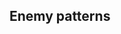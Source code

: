 ==Enemy patterns==
{{Section}}
{{Map/Image|
{{Map/ImageNode|Start|x=69|y=200}}
{{Map/ImageNode|A|x=145|y=125}}
{{Map/ImageNode|B|x=153|y=235}}
{{Map/ImageNode|C|x=226|y=284}}
{{Map/ImageNode|D|x=255|y=178}}
{{Map/ImageNode|E|x=277|y=100}}
{{Map/ImageNode|F|x=312|y=296}}
{{Map/ImageNode|G|x=351|y=159}}
{{Map/ImageNode|H|x=411|y=308}}
{{Map/ImageNode|I|x=450|y=134}}
{{Map/ImageNode|J|x=461|y=227}}
{{Map/ImageNode|K|x=520|y=296}}
{{Map/ImageNode|L|x=524|y=163}}
{{Map/ImageNode|M|x=571|y=230}}
{{Map/ImageNode|N|x=362|y=227}}
}}
<div class="scrollable" style="width:800px;max-height:400px;overflow:auto;">
{{Map/Nodes|name=中部海域哨戒水雷戦隊 A群
|A
|Normal/BaseXP
|{{Formation|Double Line}}
|160
|Light Cruiser Ho-Class/Flagship
|Torpedo Cruiser Chi-Class/Flagship
|Torpedo Cruiser Chi-Class/Flagship
|Destroyer I-Class/Late Model
|Destroyer I-Class/Late Model
|Destroyer I-Class/Late Model
|-
|A
|Normal/BaseXP
|{{Formation|Line Ahead}}
|170
|Light Cruiser Ho-Class/Flagship
|Torpedo Cruiser Chi-Class/Flagship
|Torpedo Cruiser Chi-Class/Flagship
|Destroyer Ro-Class/Late Model
|Destroyer I-Class/Late Model
|Destroyer I-Class/Late Model
|-
|A
|Normal/BaseXP
|{{Formation|Line Ahead}}
|190
|Light Cruiser Ho-Class/Flagship
|Torpedo Cruiser Chi-Class/Flagship
|Torpedo Cruiser Chi-Class/Flagship
|Destroyer Ro-Class/Late Model
|Destroyer Ro-Class/Late Model
|Destroyer Ro-Class/Late Model
|-
|A
|Normal/Final/BaseXP
|{{Formation|Line Ahead}}
|200
|Light Cruiser Ho-Class/Flagship
|Torpedo Cruiser Chi-Class/Flagship
|Torpedo Cruiser Chi-Class/Flagship
|Destroyer Ha-Class/Late Model
|Destroyer Ro-Class/Late Model
|Destroyer Ro-Class/Late Model
}}
{{Map/Nodes|name=中部海域哨戒水雷戦隊 B群
|B
|Normal/BaseXP
|{{Formation|Line Ahead}}<br>{{Formation|Double Line}}
|150
|Light Cruiser Ho-Class/Flagship
|Destroyer I-Class/Late Model
|Destroyer I-Class/Late Model
|Destroyer I-Class/Late Model
|Destroyer I-Class/Late Model
|-
|B
|Normal/BaseXP
|{{Formation|Line Ahead}}
|160
|Light Cruiser Ho-Class/Flagship
|Destroyer Ro-Class/Late Model
|Destroyer I-Class/Late Model
|Destroyer I-Class/Late Model
|Destroyer I-Class/Late Model
|-
|B
|Normal/BaseXP
|{{Formation|Line Ahead}}
|170
|Light Cruiser Ho-Class/Flagship
|Destroyer Ro-Class/Late Model
|Destroyer Ro-Class/Late Model
|Destroyer I-Class/Late Model
|Destroyer I-Class/Late Model
|-
|B
|Normal/Final/BaseXP
|{{Formation|Line Ahead}}
|190
|Light Cruiser Ho-Class/Flagship
|Destroyer Ha-Class/Late Model
|Destroyer Ro-Class/Late Model
|Destroyer Ro-Class/Late Model
|Destroyer Ro-Class/Late Model
|-
|B
|Normal/Final/BaseXP
|{{Formation|Line Ahead}}
|200
|Light Cruiser Ho-Class/Flagship
|Destroyer Ha-Class/Late Model
|Destroyer Ha-Class/Late Model
|Destroyer Ro-Class/Late Model
|Destroyer Ro-Class/Late Model
|-
}}
{{Map/Nodes|name=離島防衛低速戦艦部隊
|C
|Normal/BaseXP
|{{Formation|Line Ahead}}<br>{{Formation|Double Line}}
|220
|Battleship Ru-Class/Flagship
|Battleship Ru-Class/Flagship
|Light Cruiser He-Class/Flagship
|Destroyer I-Class/Late Model
|Destroyer I-Class/Late Model
|Light Carrier Nu-Class
|-
|C
|Normal/BaseXP
|{{Formation|Line Ahead}}
|240
|Battleship Ru-Class/Flagship
|Battleship Ru-Class/Flagship
|Light Cruiser He-Class/Flagship
|Destroyer Ro-Class/Late Model
|Destroyer Ro-Class/Late Model
|Light Carrier Nu-Class
|-
|C
|Normal/BaseXP
|{{Formation|Line Ahead}}
|250
|Battleship Ru-Class/Flagship
|Battleship Ru-Class/Flagship
|Light Cruiser He-Class/Flagship
|Destroyer Ro-Class/Late Model
|Destroyer Ro-Class/Late Model
|Light Carrier Nu-Class/Elite
|-
|C
|Normal/Final/BaseXP
|{{Formation|Line Ahead}}
|260
|Battleship Ru-Class/Flagship
|Battleship Ru-Class/Flagship
|Light Cruiser He-Class/Flagship
|Destroyer Ha-Class/Late Model
|Destroyer Ha-Class/Late Model
|Light Carrier Nu-Class/Elite
|-
|C
|Normal/Final/BaseXP
|{{Formation|Line Ahead}}
|280
|Battleship Ru-Class/Flagship
|Battleship Ru-Class/Flagship
|Light Cruiser He-Class/Flagship
|Destroyer Ni-Class/Late Model
|Destroyer Ni-Class/Late Model
|Light Carrier Nu-Class/Elite
}}
{{Map/Nodes|name=離島陸上航空隊
|D
|Defense/BaseXP
|{{Formation|Line Ahead}}
|120
|Isolated Island Princess
|-
|D
|Defense/BaseXP
|{{Formation|Line Ahead}}
|120
|Isolated Island Princess/II
}}
{{Map/Nodes|name=中部海域哨戒遊撃部隊
|E
|Normal/BaseXP
|{{Formation|Line Ahead}}
|140
|Heavy Cruiser Ri-Class/Flagship
|Light Cruiser Ho-Class/Flagship
|Destroyer I-Class/Late Model
|Destroyer I-Class/Late Model
|Submarine Ka-Class
|Submarine Ka-Class
|-
|E
|Normal/BaseXP
|{{Formation|Line Ahead}}
|150
|Heavy Cruiser Ri-Class/Flagship
|Light Cruiser Ho-Class/Flagship
|Destroyer I-Class/Late Model
|Destroyer I-Class/Late Model
|Submarine Ka-Class/Elite
|Submarine Ka-Class
|-
|E
|Normal/BaseXP
|{{Formation|Line Ahead}}
|160
|Heavy Cruiser Ri-Class/Flagship
|Light Cruiser Ho-Class/Flagship
|Destroyer I-Class/Late Model
|Destroyer I-Class/Late Model
|Submarine Ka-Class/Elite
|Submarine Ka-Class/Elite
}}
{{Map/Nodes|name=離島陸上航空隊
|F
|Defense/BaseXP
|{{Formation|Line Ahead}}
|130
|Isolated Island Princess
|-
|F
|Defense/BaseXP
|{{Formation|Line Ahead}}
|140
|Isolated Island Princess/IV
|-
|F
|Defense/BaseXP
|{{Formation|Line Ahead}}
|150
|Isolated Island Princess/II
}}
{{Map/Nodes|name=離島陸上航空隊
|G
|Defense/BaseXP
|{{Formation|Line Ahead}}
|100
|Isolated Island Princess
|-
|G
|Defense/BaseXP
|{{Formation|Line Ahead}}
|100
|Isolated Island Princess/II
}}
{{Map/Nodes|name=離島防衛低速戦艦部隊
|H
|Normal/BaseXP
|{{Formation|Line Ahead}}
|180
|Battleship Ru-Class/Flagship
|Battleship Ru-Class/Flagship
|Light Cruiser He-Class/Flagship
|Destroyer I-Class/Late Model
|Destroyer I-Class/Late Model
|Light Carrier Nu-Class/Elite
|-
|H
|Normal/BaseXP
|{{Formation|Line Ahead}}
|200
|Battleship Ru-Class/Flagship
|Battleship Ru-Class/Flagship
|Light Cruiser He-Class/Flagship
|Destroyer Ro-Class/Late Model
|Destroyer Ro-Class/Late Model
|Light Carrier Nu-Class/Elite
|-
|H
|Normal/BaseXP
|{{Formation|Line Ahead}}
|210
|Battleship Ru-Class/Flagship
|Battleship Ru-Class/Flagship
|Light Cruiser He-Class/Flagship
|Destroyer Ro-Class/Late Model
|Destroyer Ro-Class/Late Model
|Light Carrier Nu-Class/Flagship
|-
|H
|Normal/Final/BaseXP
|{{Formation|Line Ahead}}
|230
|Battleship Ru-Class/Flagship
|Battleship Ru-Class/Flagship
|Light Cruiser He-Class/Flagship
|Destroyer Ha-Class/Late Model
|Destroyer Ha-Class/Late Model
|Light Carrier Nu-Class/Flagship
|-
|H
|Normal/Final/BaseXP
|{{Formation|Line Ahead}}
|260
|Battleship Ru-Class/Flagship
|Battleship Ru-Class/Flagship
|Light Cruiser He-Class/Flagship
|Destroyer Ni-Class/Late Model
|Destroyer Ni-Class/Late Model
|Light Carrier Nu-Class/Flagship
}}
{{Map/Nodes|name=離島混成航空隊
|I
|Defense/BaseXP
|{{Formation|Diamond}}
|160
|Isolated Island Princess/IV
|Light Carrier Nu-Class/Flagship
|Destroyer I-Class/Late Model
|Destroyer I-Class/Late Model
|Destroyer I-Class/Late Model
|-
|I
|Defense/BaseXP
|{{Formation|Diamond}}
|170
|Isolated Island Princess/II
|Light Carrier Nu-Class/Flagship
|Destroyer I-Class/Late Model
|Destroyer I-Class/Late Model
|Destroyer I-Class/Late Model
}}
{{Map/Nodes|name=任務部隊 I群
|J
|Normal/BaseXP
|{{Formation|Diamond}}
|?
|Standard Carrier Wo-Class/Kai Flagship II
|Battleship Ta-Class/Flagship
|Heavy Cruiser Ne-Class/Elite
|Light Cruiser Tsu-Class
|Destroyer I-Class/Late Model
|Destroyer I-Class/Late Model
|-
|J
|Normal/BaseXP
|{{Formation|Diamond}}
|270
|Standard Carrier Wo-Class/Kai Flagship II
|Battleship Ta-Class/Flagship
|Heavy Cruiser Ne-Class/Elite
|Light Cruiser Tsu-Class
|Destroyer Ro-Class/Late Model
|Destroyer Ro-Class/Late Model
|-
|J
|Normal/BaseXP
|{{Formation|Diamond}}
|280
|Standard Carrier Wo-Class/Kai Flagship III
|Battleship Ta-Class/Flagship
|Heavy Cruiser Ne-Class/Elite
|Light Cruiser Tsu-Class/Elite
|Destroyer Ro-Class/Late Model
|Destroyer Ro-Class/Late Model
|-
|J
|Normal/BaseXP
|{{Formation|Diamond}}
|290
|Standard Carrier Wo-Class/Kai Flagship IV
|Battleship Ru-Class/Kai Flagship
|Heavy Cruiser Ne-Class/Elite
|Light Cruiser Tsu-Class/Elite
|Destroyer Ro-Class/Late Model
|Destroyer Ro-Class/Late Model
|-
|J
|Normal/Final/BaseXP
|{{Formation|Diamond}}
|330
|Aircraft Carrier Princess/II
|Battleship Ru-Class/Kai Flagship
|Heavy Cruiser Ne-Class/Elite
|Light Cruiser Tsu-Class/Elite
|Destroyer Ro-Class/Late Model
|Destroyer Ro-Class/Late Model
|-
|J
|Normal/Final/BaseXP
|{{Formation|Diamond}}
|350
|Aircraft Carrier Princess/II
|Battleship Ru-Class/Kai Flagship
|Heavy Cruiser Ne-Class/Elite
|Light Cruiser Tsu-Class/Elite
|Destroyer Ha-Class/Late Model
|Destroyer Ha-Class/Late Model
}}
{{Map/Nodes|name=任務部隊 II群
|K
|Normal/BaseXP
|{{Formation|Diamond}}
|200
|Standard Carrier Wo-Class/Flagship III
|Battleship Ta-Class/Elite
|Heavy Cruiser Ri-Class/Flagship
|Light Cruiser Ho-Class/Flagship
|Destroyer Ro-Class/Late Model
|Destroyer Ro-Class/Late Model
|-
|K
|Normal/BaseXP
|{{Formation|Diamond}}
|220
|Standard Carrier Wo-Class/Flagship IV
|Battleship Ta-Class/Elite
|Heavy Cruiser Ri-Class/Flagship
|Light Cruiser Ho-Class/Flagship
|Destroyer Ro-Class/Late Model
|Destroyer Ro-Class/Late Model
|-
|K
|Normal/BaseXP
|{{Formation|Diamond}}
|240
|Standard Carrier Wo-Class/Kai Flagship II
|Battleship Ta-Class/Flagship
|Heavy Cruiser Ri-Class/Flagship
|Light Cruiser Ho-Class/Flagship
|Destroyer Ro-Class/Late Model
|Destroyer Ro-Class/Late Model
|-
|K
|Normal/BaseXP
|{{Formation|Diamond}}
|250
|Standard Carrier Wo-Class/Kai Flagship III
|Battleship Ta-Class/Flagship
|Heavy Cruiser Ri-Class/Flagship
|Light Cruiser Ho-Class/Flagship
|Destroyer Ro-Class/Late Model
|Destroyer Ro-Class/Late Model
}}
{{Map/Nodes|name=増援護衛空母部隊
|L
|Normal/BaseXP
|{{Formation|Double Line}}<br>{{Formation|Diamond}}
|140
|Light Carrier Nu-Class/Flagship
|Light Carrier Nu-Class/Flagship
|Heavy Cruiser Ri-Class/Flagship
|Destroyer I-Class/Late Model
|Destroyer I-Class/Late Model
|-
|L
|Normal/BaseXP
|{{Formation|Diamond}}
|160
|Light Carrier Nu-Class/Flagship
|Light Carrier Nu-Class/Flagship
|Heavy Cruiser Ri-Class/Flagship
|Light Cruiser Ho-Class/Flagship
|Destroyer I-Class/Late Model
|Destroyer I-Class/Late Model
}}
{{Map/Nodes|name=中部海域潜水哨戒線
|M
|Normal/BaseXP
|{{Formation|Echelon}}
|120
|Submarine So-Class/Flagship
|Submarine So-Class/Elite
|Submarine So-Class
|Submarine So-Class
|-
|M
|Normal/BaseXP
|{{Formation|Line Abreast}}<br>{{Formation|Echelon}}
|140
|Submarine So-Class/Flagship
|Submarine So-Class/Elite
|Submarine So-Class
|Submarine So-Class
|Submarine So-Class
|-
|M
|Normal/BaseXP
|{{Formation|Echelon}}<br>{{Formation|Line Abreast}}
|160
|Submarine So-Class/Flagship
|Submarine So-Class/Elite
|Submarine So-Class/Elite
|Submarine So-Class
|Submarine So-Class
}}
{{Map/Nodes|name=離島守備隊
|N
|Boss/BaseXP
|{{Formation|Line Ahead}}
|640
|Isolated Island Princess/IV
|Artillery Imp/II
|Artillery Imp
|Destroyer I-Class/Late Model
|Destroyer I-Class/Late Model
|-
|N
|Boss/BaseXP
|{{Formation|Line Ahead}}
|680
|Isolated Island Princess/V
|Artillery Imp/II
|Artillery Imp
|Supply Depot Princess
|Light Cruiser Ho-Class/Flagship
|-
|N
|Boss/BaseXP
|{{Formation|Line Ahead}}
|700
|Isolated Island Princess/IV
|Artillery Imp/III
|Artillery Imp/II
|Artillery Imp
|Supply Depot Princess
|Transport Ship Wa-Class/Flagship
|-
|N
|Boss/BaseXP
|{{Formation|Line Ahead}}
|720
|Isolated Island Princess/V
|Artillery Imp/III
|Artillery Imp/II
|Artillery Imp
|Supply Depot Princess/Damaged
|Light Cruiser Ho-Class/Flagship
|-
|N
|Boss/Final/BaseXP
|{{Formation|Line Ahead}}
|740
|Isolated Island Princess/V
|Artillery Imp/III
|Artillery Imp/II
|Artillery Imp
|Supply Depot Princess/Damaged
|Light Cruiser He-Class/Flagship
|-
|N
|Boss/Final/BaseXP
|{{Formation|Line Ahead}}
|740
|Isolated Island Princess/V
|Artillery Imp/III
|Artillery Imp/II
|Artillery Imp
|Supply Depot Princess/Damaged
|Transport Ship Wa-Class/Flagship
}}
</div> <!-- overflow -->
{{SectionEnd}}